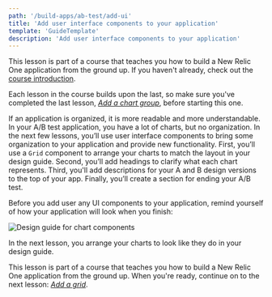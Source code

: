 ```yaml
---
path: '/build-apps/ab-test/add-ui'
title: 'Add user interface components to your application'
template: 'GuideTemplate'
description: 'Add user interface components to your application'
---
```


<HideWhenEmbedded>

<Callout variant="course">

This lesson is part of a course that teaches you how to build a New Relic One application from the ground up. If you haven't already, check out the [course introduction](/ab-test).

Each lesson in the course builds upon the last, so make sure you've completed the last lesson, [_Add a chart group_](/build-apps/ab-test/chart-group), before starting this one.

</Callout>

</HideWhenEmbedded>

If an application is organized, it is more readable and more understandable. In your A/B test application, you have a lot of charts, but no organization. In the next few lessons, you’ll use user interface components to bring some organization to your application and provide new functionality. First, you’ll use a `Grid` component to arrange your charts to match the layout in your design guide. Second, you’ll add headings to clarify what each chart represents. Third, you'll add descriptions for your A and B design versions to the top of your app. Finally, you’ll create a section for ending your A/B test.

Before you add user any UI components to your application, remind yourself of how your application will look when you finish:

![Design guide for chart components](../../../images/ab-test/charts-design-guide.png)

In the next lesson, you arrange your charts to look like they do in your design guide.

<HideWhenEmbedded>

<Callout variant="course">

This lesson is part of a course that teaches you how to build a New Relic One application from the ground up. When you're ready, continue on to the next lesson: [_Add a grid_](/build-apps/ab-test/grid).

</Callout>

</HideWhenEmbedded>